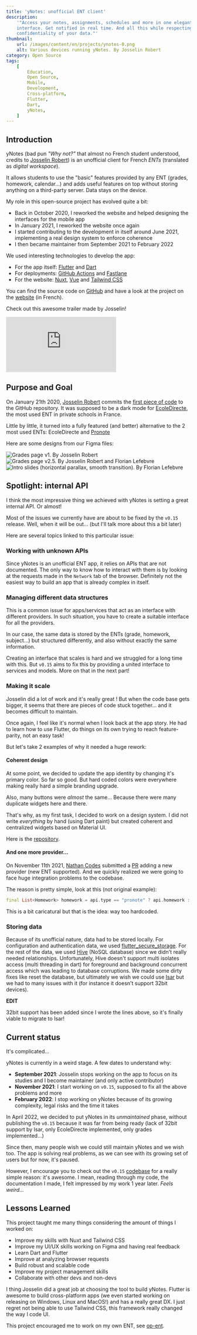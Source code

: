 ```yaml
---
title: 'yNotes: unofficial ENT client'
description:
    '"Access your notes, assignments, schedules and more in one elegant
    interface. Get notified in real time. And all this while respecting the
    confidentiality of your data."'
thumbnail:
    url: /images/content/en/projects/ynotes-0.png
    alt: Various devices running yNotes. By Josselin Robert
category: Open Source
tags:
    [
        Education,
        Open Source,
        Mobile,
        Development,
        Cross-platform,
        Flutter,
        Dart,
        yNotes,
    ]
---
```


## Introduction

yNotes (bad pun _"Why not?"_ that almost no French student understood, credits
to [Josselin Robert](https://jsonlines.fr/)) is an unofficial client for French
_ENTs_ (translated as _digital workspace_).

It allows students to use the "basic" features provided by any ENT (grades,
homework, calendar...) and adds useful features on top without storing anything
on a third-party server. Data stays on the device.

My role in this open-source project has evolved quite a bit:

-   Back in October 2020, I reworked the website and helped designing the
    interfaces for the mobile app
-   In January 2021, I reworked the website once again
-   I started contributing to the development in itself around June 2021,
    implementing a real design system to enforce coherence
-   I then became maintainer from September 2021 to February 2022

We used interesting technologies to develop the app:

-   For the app itself: [Flutter](https://flutter.dev) and
    [Dart](https://dart.dev)
-   For deployments: [GitHub Actions](https://github.com/features/actions) and
    [Fastlane](https://fastlane.tools/)
-   For the website: [Nuxt](https://nuxtjs.org/), [Vue](https://vuejs.org/) and
    [Tailwind CSS](https://tailwindcss.com/)

You can find the source code on [GitHub](https://github.com/EduWireApps/ynotes)
and have a look at the project on the [website](https://ynotes.fr) (in French).

Check out this awesome trailer made by Josselin!

<div class="aspect-w-16 aspect-h-9">

<iframe
    src="https://www.youtube-nocookie.com/embed/vqKXYIPjY8Q"
    frameborder="0"
    allow="accelerometer; autoplay; clipboard-write; encrypted-media; gyroscope; picture-in-picture"
    allowfullscreen
    class="w-full"
></iframe>

</div>

## Purpose and Goal

On January 21th 2020, [Josselin Robert](https://github.com/JsonLinesCode)
commits the
[first piece of code](https://github.com/EduWireApps/ynotes/commit/ca44fea8ee2b121f7221f6c26e78aab52f1567bb)
to the GitHub repository. It was supposed to be a dark mode for
[EcoleDirecte](https://ecoledirecte.com), the most used ENT in private schools
in France.

Little by little, it turned into a fully featured (and better) alternative to
the 2 most used ENTs: EcoleDirecte and
[Pronote](https://www.index-education.com/fr/logiciel-gestion-vie-scolaire.php)

Here are some designs from our Figma files:

![Grades page v1. By Josselin Robert](/images/content/en/projects/ynotes-1.png)
![Grades page v2.5. By Josselin Robert and Florian Lefebvre](/images/content/en/projects/ynotes-2.png)
![Intro slides (horizontal parallax, smooth transition). By Florian Lefebvre](/images/content/en/projects/ynotes-3.png)

## Spotlight: internal API

I think the most impressive thing we achieved with yNotes is setting a great
internal API. Or almost!

Most of the issues we currently have are about to be fixed by the `v0.15`
release. Well, when it will be out... (but I'll talk more about this a bit
later)

Here are several topics linked to this particular issue:

### Working with unknown APIs

Since yNotes is an unofficial ENT app, it relies on APIs that are not
documented. The only way to know how to interact with them is by looking at the
requests made in the `Network` tab of the browser. Definitely not the easiest
way to build an app that is already complex in itself.

### Managing different data structures

This is a common issue for apps/services that act as an interface with different
providers. In such situation, you have to create a suitable interface for all
the providers.

In our case, the same data is stored by the ENTs (grade, homework, subject...)
but structured differently, and also without exactly the same information.

Creating an interface that scales is hard and we struggled for a long time with
this. But `v0.15` aims to fix this by providing a united interface to services
and models. More on that in the next part!

### Making it scale

Josselin did a lot of work and it's really great ! But when the code base gets
bigger, it seems that there are pieces of code stuck together... and it becomes
difficult to maintain.

Once again, I feel like it's normal when I look back at the app story. He had to
learn how to use Flutter, do things on its own trying to reach feature-parity,
not an easy task!

But let's take 2 examples of why it needed a huge rework:

#### Coherent design

At some point, we decided to update the app identity by changing it's primary
color. So far so good. But hard coded colors were everywhere making really hard
a simple branding upgrade.

Also, many buttons were _almost_ the same... Because there were many duplicate
widgets here and there.

That's why, as my first task, I decided to work on a design system. I did not
write _everything_ by hand (using Dart paint) but created coherent and
centralized widgets based on Material UI.

Here is the [repository](https://github.com/EduWireApps/ynotes-packages).

#### And one more provider...

On November 11th 2021, [Nathan Codes](https://github.com/ItsNathand) submitted a
[PR](https://github.com/EduWireApps/ynotes/pull/115) adding a new provider (new
ENT supported). And we quickly realized we were going to face huge integration
problems to the codebase.

The reason is pretty simple, look at this (not original example):

```dart
final List<Homework> homework = api.type == "pronote" ? api.homework : []
```

This is a bit caricatural but that is the idea: way too hardcoded.

### Storing data

Because of its unofficial nature, data had to be stored locally. For
configuration and authentication data, we used
[flutter_secure_storage](https://pub.dev/packages/flutter_secure_storage). For
the rest of the data, we used [Hive](https://pub.dev/packages/hive) (NoSQL
database) since we didn't really needed relationships. Unfortunately, Hive
doesn't support multi isolates access (multi threading in dart) for foreground
and background concurrent access which was leading to database corruptions. We
made some dirty fixes like reset the database, but ultimately we wish we could
use [Isar](https://pub.dev/packages/isar) but we had to many issues with it (for
instance it doesn't support 32bit devices).

<Alert>

**EDIT**

32bit support has been added since I wrote the lines above, so it's finally
viable to migrate to Isar!

</Alert>

## Current status

It's complicated...

yNotes is currently in a weird stage. A few dates to understand why:

-   **September 2021**: Josselin stops working on the app to focus on its
    studies and I become maintainer (and only active contributor)
-   **November 2021**: I start working on `v0.15`, supposed to fix all the above
    problems and more
-   **February 2022**: I stop working on yNotes because of its growing
    complexity, legal risks and the time it takes

In April 2022, we decided to put yNotes in its _unmaintained_ phase, without
publishing the `v0.15` because it was far from being ready (lack of 32bit
support by Isar, only EcoleDirecte implemented, only grades implemented...)

Since then, many people wish we could still maintain yNotes and we wish too. The
app is solving real problems, as we can see with its growing set of users but
for now, it's paused.

However, I encourage you to check out the `v0.15`
[codebase](https://github.com/EduWireApps/ynotes/tree/release/v0.15.0) for a
really simple reason: it's awesome. I mean, reading through my code, the
documentation I made, I felt impressed by my work 1 year later. _Feels weird..._

## Lessons Learned

This project taught me many things considering the amount of things I worked on:

-   Improve my skills with Nuxt and Tailwind CSS
-   Improve my UI/UX skills working on Figma and having real feedback
-   Learn Dart and Flutter
-   Improve at analyzing browser requests
-   Build robust and scalable code
-   Improve my project management skills
-   Collaborate with other devs and non-devs

I thing Josselin did a great job at choosing the tool to build yNotes. Flutter
is awesome to build cross-platform apps (we even started working on releasing on
Windows, Linux and MacOS!) and has a really great DX. I just regret not being
able to use Tailwind CSS, this framework really changed the way I code UI.

This project encouraged me to work on my own ENT, see
[op-ent](/projects/op-ent).

